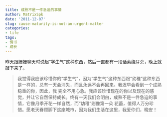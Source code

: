 ```yaml
---
title: 成熟不是一件急迫的事情
author: MatrixSpk
date: '2011-12-07'
slug: cause-maturity-is-not-an-urgent-matter
categories:
- life
tags:
- 情书
- 成长
---
```

昨天跟姗姗聊天时说起“学生气”这种东西，然后一直都有一段话萦绕耳旁，晚上就敲下来了。

> 我觉得我应该珍惜你的“学生气”，因为“学生气”这种东西跟“幼稚”这种东西是一样的，总有一天会消失，而且永远不会再回来。我迟早会看到一个成熟稳重的你，因此，我 完全不用心急。我应该珍惜现在的你以及现在的感觉，并让它自然保持成长。终有一天我们会明白，成熟不是一件急迫的事情，它像月季开花一样自然，而“幼稚”则像第一朵 花蕾，值得人万分珍惜。愿老天眷顾脚下这座城市，因为我们生活在这里，我爱你们，晚安！


